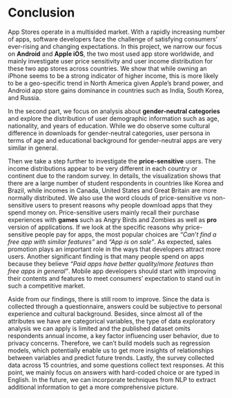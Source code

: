 # Conclusion

App Stores operate in a multisided market. With a rapidly increasing number of apps, software developers face the challenge of satisfying consumers' ever-rising and changing expectations. In this project, we narrow our focus on **Android** and **Apple iOS**, the two most used app store worldwide, and mainly investigate user price sensitivity and user income distribution for these two app stores across countries. We show that while owning an iPhone seems to be a strong indicator of higher income, this is more likely to be a geo-specific trend in North America given Apple's brand power, and Android app store gains dominance in countries such as India, South Korea, and Russia.

In the second part, we focus on analysis about **gender-neutral categories** and explore the distribution of user demographic information such as age, nationality, and years of education. While we do observe some cultural difference in downloads for gender-neutral categories, user persona in terms of age and educational background for gender-neutral apps are very similar in general.

Then we take a step further to investigate the **price-sensitive** users. The income distributions appear to be very different in each country or continent due to the random survey. In details, the visualization shows that there are a large number of student respondents in countries like Korea and Brazil, while incomes in Canada, United States and Great Britain are more normally distributed. We also use the word clouds of price-sensitive vs non-sensitive users to present reasons why people download apps that they spend money on. Price-sensitive users mainly recall their purchase experiences with **games** such as Angry Birds and Zombies as well as **pro** version of applications. If we look at the specific reasons why price-sensitive people pay for apps, the most popular choices are *"Can’t find a free app with similar features"* and *"App is on sale"*. As expected, sales promotion plays an important role in the ways that developers attract more users. Another significant finding is that many people spend on apps because they believe *"Paid apps have better quality/more features than free apps in general"*. Mobile app developers should start with improving their contents and features to meet consumers' expectation to stand out in such a competitive market.

Aside from our findings, there is still room to improve. Since the data is collected through a questionnaire, answers could be subjective to personal experience and cultural background. Besides, since almost all of the attributes we have are categorical variables, the type of data exploratory analysis we can apply is limited and the published dataset omits respondents annual income, a key factor influencing user behavior, due to privacy concerns. Therefore, we can't build models such as regression models, which potentially enable us to get more insights of relationships between variables and predict future trends. Lastly, the survey collected data across 15 countries, and some questions collect text responses. At this point, we mainly focus on answers with hard-coded choice or are typed in English. In the future, we can incorporate techniques from NLP to extract additional information to get a more comprehensive picture.
